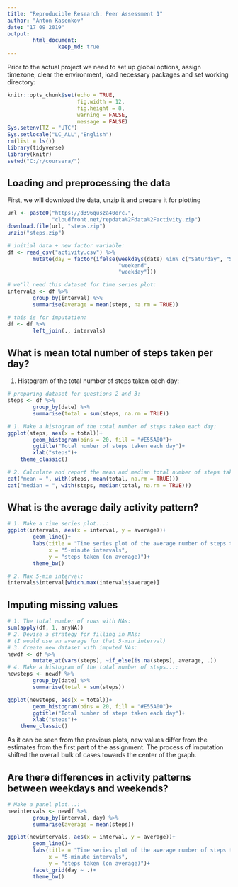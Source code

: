 ---
title: "Reproducible Research: Peer Assessment 1"
author: "Anton Kasenkov"
date: "17 09 2019"
output:
        html_document:
                keep_md: true
---

Prior to the actual project we need to set up global options, assign timezone, clear the environment, load necessary packages and set working directory:

```{r setup, message = FALSE, results = "hide"}
knitr::opts_chunk$set(echo = TRUE,
                      fig.width = 12,
                      fig.height = 8,
                      warning = FALSE,
                      message = FALSE)
Sys.setenv(TZ = "UTC")
Sys.setlocale("LC_ALL","English")
rm(list = ls())
library(tidyverse)
library(knitr)
setwd("C:/r/coursera/")
```
## Loading and preprocessing the data
First, we will download the data, unzip it and prepare it for plotting
```{r loaddata}
url <- paste0("https://d396qusza40orc.",
              "cloudfront.net/repdata%2Fdata%2Factivity.zip")
download.file(url, "steps.zip")
unzip("steps.zip")

# initial data + new factor variable:
df <- read_csv("activity.csv") %>% 
        mutate(day = factor(ifelse(weekdays(date) %in% c("Saturday", "Sunday"),
                                   "weekend",
                                   "weekday")))

# we'll need this dataset for time series plot:
intervals <- df %>%
        group_by(interval) %>%
        summarise(average = mean(steps, na.rm = TRUE))

# this is for imputation:
df <- df %>%
        left_join(., intervals)
```
## What is mean total number of steps taken per day?
1. Histogram of the total number of steps taken each day:
```{r total}
# preparing dataset for questions 2 and 3:
steps <- df %>%
        group_by(date) %>%
        summarise(total = sum(steps, na.rm = TRUE))

# 1. Make a histogram of the total number of steps taken each day:
ggplot(steps, aes(x = total))+
        geom_histogram(bins = 20, fill = "#E55A00")+
        ggtitle("Total number of steps taken each day")+
        xlab("steps")+
    theme_classic()

# 2. Calculate and report the mean and median total number of steps taken per day:
cat("mean = ", with(steps, mean(total, na.rm = TRUE)))
cat("median = ", with(steps, median(total, na.rm = TRUE)))
```
## What is the average daily activity pattern?
```{r average}
# 1. Make a time series plot...:
ggplot(intervals, aes(x = interval, y = average))+
        geom_line()+
        labs(title = "Time series plot of the average number of steps taken",
             x = "5-minute intervals",
             y = "steps taken (on average)")+
        theme_bw()

# 2. Max 5-min interval:
intervals$interval[which.max(intervals$average)]
```
## Imputing missing values
```{r imputation}
# 1. The total number of rows with NAs:
sum(apply(df, 1, anyNA))
# 2. Devise a strategy for filling in NAs:
# (I would use an average for that 5-min interval)
# 3. Create new dataset with imputed NAs:
newdf <- df %>%
        mutate_at(vars(steps), ~if_else(is.na(steps), average, .))
# 4. Make a histogram of the total number of steps...:
newsteps <- newdf %>%
        group_by(date) %>%
        summarise(total = sum(steps))

ggplot(newsteps, aes(x = total))+
        geom_histogram(bins = 20, fill = "#E55A00")+
        ggtitle("Total number of steps taken each day")+
        xlab("steps")+
    theme_classic()
```
As it can be seen from the previous plots, new values differ from the estimates from the first part of the assignment. The process of imputation shifted the overall bulk of cases towards the center of the graph.  

## Are there differences in activity patterns between weekdays and weekends?
```{r weekdays}
# Make a panel plot...:
newintervals <- newdf %>%
        group_by(interval, day) %>%
        summarise(average = mean(steps))

ggplot(newintervals, aes(x = interval, y = average))+
        geom_line()+
        labs(title = "Time series plot of the average number of steps taken",
             x = "5-minute intervals",
             y = "steps taken (on average)")+
        facet_grid(day ~ .)+
        theme_bw()
```